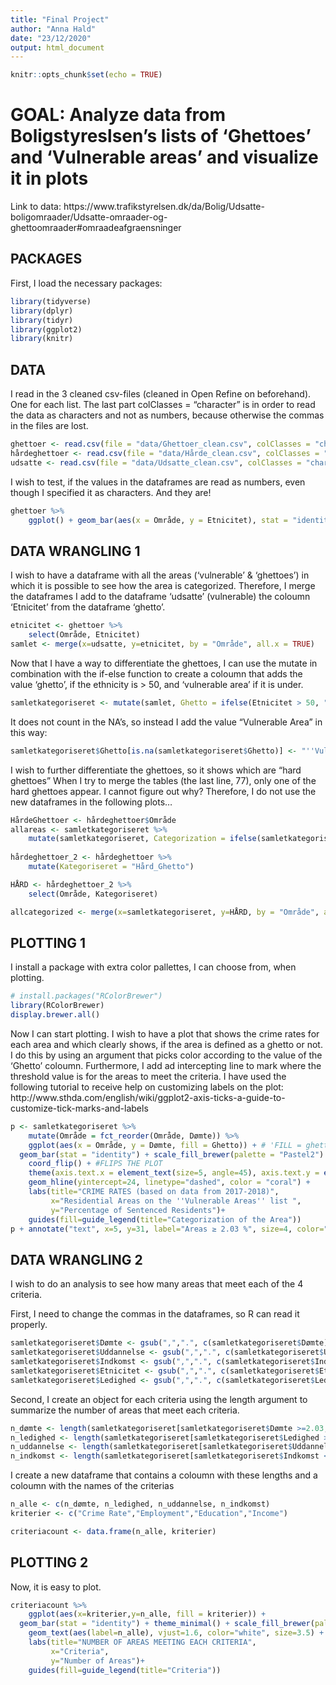 ```yaml
---
title: "Final Project"
author: "Anna Hald"
date: "23/12/2020"
output: html_document
---
```


```r
knitr::opts_chunk$set(echo = TRUE)
```

# GOAL: Analyze data from Boligstyreslsen's lists of 'Ghettoes' and 'Vulnerable areas' and visualize it in plots
Link to data: https://www.trafikstyrelsen.dk/da/Bolig/Udsatte-boligomraader/Udsatte-omraader-og-ghettoomraader#omraadeafgraensninger 

## PACKAGES
First, I load the necessary packages:

```r
library(tidyverse)
library(dplyr)
library(tidyr)
library(ggplot2)
library(knitr)
```

## DATA 
I read in the 3 cleaned csv-files (cleaned in Open Refine on beforehand). One for each list.
The last part colClasses = "character" is in order to read the data as characters and not as numbers, because otherwise the commas in the files are lost.

```r
ghettoer <- read.csv(file = "data/Ghettoer_clean.csv", colClasses = "character")
hårdeghettoer <- read.csv(file = "data/Hårde_clean.csv", colClasses = "character")
udsatte <- read.csv(file = "data/Udsatte_clean.csv", colClasses = "character")
```

I wish to test, if the values in the dataframes are read as numbers, even though I specified it as characters. And they are!
```r
ghettoer %>% 
	ggplot() + geom_bar(aes(x = Område, y = Etnicitet), stat = "identity", fill = "yellow")
```

## DATA WRANGLING 1
I wish to have a dataframe with all the areas ('vulnerable' & 'ghettoes') in which it is possible to see how the area is categorized. 
Therefore, I merge the dataframes I add to the dataframe 'udsatte' (vulnerable) the coloumn 'Etnicitet' from the dataframe 'ghetto'. 

```r
etnicitet <- ghettoer %>% 
	select(Område, Etnicitet)
samlet <- merge(x=udsatte, y=etnicitet, by = "Område", all.x = TRUE)
```

Now that I have a way to differentiate the ghettoes, I can use the mutate in combination with the if-else function to create a coloumn that adds the value 'ghetto', if the ethnicity is > 50, and 'vulnerable area' if it is under.

```r
samletkategoriseret <- mutate(samlet, Ghetto = ifelse(Etnicitet > 50, "''Ghetto''", "''Vulnerable Area''"))
```

It does not count in the NA's, so instead I add the value "Vulnerable Area" in this way:
```r
samletkategoriseret$Ghetto[is.na(samletkategoriseret$Ghetto)] <- "''Vulnerable Area''"
```

I wish to further differentiate the ghettoes, so it shows which are "hard ghettoes"
When I try to merge the tables (the last line, 77), only one of the hard ghettoes appear. I cannot figure out why? Therefore, I do not use the new dataframes in the following plots... 
```r
HårdeGhettoer <- hårdeghettoer$Område
allareas <- samletkategoriseret %>%
	mutate(samletkategoriseret, Categorization = ifelse(samletkategoriseret$Område %in% HårdeGhettoer, "Hård Ghetto", "Ikke"))
	
hårdeghettoer_2 <- hårdeghettoer %>% 
	mutate(Kategoriseret = "Hård_Ghetto")

HÅRD <- hårdeghettoer_2 %>% 
	select(Område, Kategoriseret)

allcategorized <- merge(x=samletkategoriseret, y=HÅRD, by = "Område", all.x = TRUE)
```

## PLOTTING 1
I install a package with extra color pallettes, I can choose from, when plotting.
```r
# install.packages("RColorBrewer")
library(RColorBrewer)
display.brewer.all()
```

Now I can start plotting. I wish to have a plot that shows the crime rates for each area and which clearly shows, if the area is defined as a ghetto or not. I do this by using an argument that picks color according to the value of the 'Ghetto' coloumn.
Furthermore, I add ad intercepting line to mark where the threshold value is for the areas to meet the criteria.
I have used the following tutorial to receive help on customizing labels on the plot:
http://www.sthda.com/english/wiki/ggplot2-axis-ticks-a-guide-to-customize-tick-marks-and-labels

```r
p <- samletkategoriseret %>% 
	mutate(Område = fct_reorder(Område, Dømte)) %>%
	ggplot(aes(x = Område, y = Dømte, fill = Ghetto)) + # 'FILL = ghetto i stedet for 'color' udfylder barerne i stedet for kun at optegne omrids
  geom_bar(stat = "identity") + scale_fill_brewer(palette = "Pastel2") + #Colors from the scale_fill_brewer package
	coord_flip() + #FLIPS THE PLOT
	theme(axis.text.x = element_text(size=5, angle=45), axis.text.y = element_text(size=7, angle=0)) + #Changes the angle on the numbers
	geom_hline(yintercept=24, linetype="dashed", color = "coral") +
	labs(title="CRIME RATES (based on data from 2017-2018)",
         x="Residential Areas on the ''Vulnerable Areas'' list ",
         y="Percentage of Sentenced Residents")+
	guides(fill=guide_legend(title="Categorization of the Area"))
p + annotate("text", x=5, y=31, label="Areas ≥ 2.03 %", size=4, color="coral") + annotate("text", x=3, y=31, label="meet the criteria", size=4, color="coral")
```

## DATA WRANGLING 2
I wish to do an analysis to see how many areas that meet each of the 4 criteria.

First, I need to change the commas in the dataframes, so R can read it properly.
```r
samletkategoriseret$Dømte <- gsub(",",".", c(samletkategoriseret$Dømte))
samletkategoriseret$Uddannelse <- gsub(",",".", c(samletkategoriseret$Uddannelse))
samletkategoriseret$Indkomst <- gsub(",",".", c(samletkategoriseret$Indkomst))
samletkategoriseret$Etnicitet <- gsub(",",".", c(samletkategoriseret$Etnicitet))
samletkategoriseret$Ledighed <- gsub(",",".", c(samletkategoriseret$Ledighed))
```

Second, I create an object for each criteria using the length argument to summarize the number of areas that meet each criteria.
```r
n_dømte <- length(samletkategoriseret[samletkategoriseret$Dømte >=2.03, "Dømte"])
n_ledighed <- length(samletkategoriseret[samletkategoriseret$Ledighed > 40, "Ledighed"])
n_uddannelse <- length(samletkategoriseret[samletkategoriseret$Uddannelse > 60, "Uddannelse"])
n_indkomst <- length(samletkategoriseret[samletkategoriseret$Indkomst < 55, "Indkomst"])
```

I create a new dataframe that contains a coloumn with these lengths and a coloumn with the names of the criterias
```r
n_alle <- c(n_dømte, n_ledighed, n_uddannelse, n_indkomst)
kriterier <- c("Crime Rate","Employment","Education","Income")

criteriacount <- data.frame(n_alle, kriterier)
```

## PLOTTING 2
Now, it is easy to plot.
```r
criteriacount %>% 
	ggplot(aes(x=kriterier,y=n_alle, fill = kriterier)) + 
  geom_bar(stat = "identity") + theme_minimal() + scale_fill_brewer(palette = "Pastel2") +
	geom_text(aes(label=n_alle), vjust=1.6, color="white", size=3.5) +
	labs(title="NUMBER OF AREAS MEETING EACH CRITERIA",
         x="Criteria",
         y="Number of Areas")+
	guides(fill=guide_legend(title="Criteria"))
```


